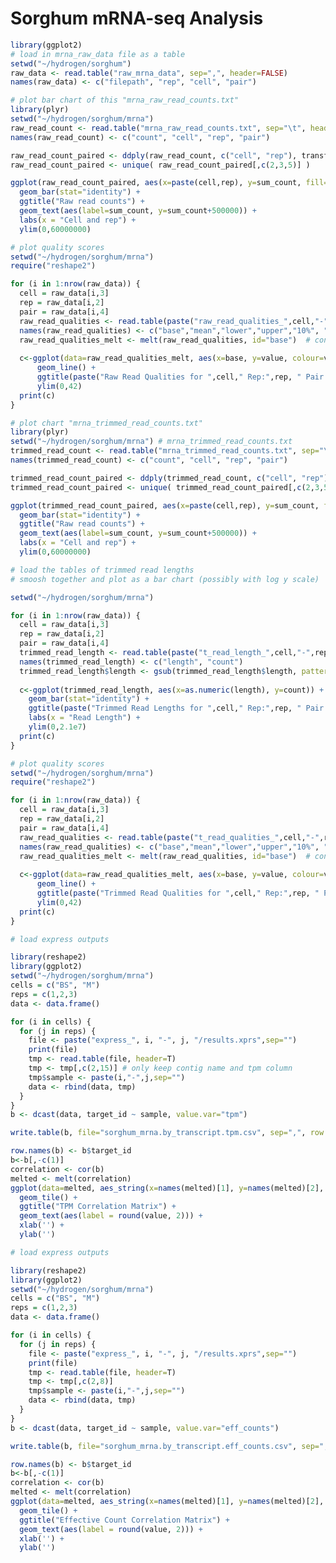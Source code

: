 Sorghum mRNA-seq Analysis
========================================================

```r
library(ggplot2)
# load in mrna_raw_data file as a table
setwd("~/hydrogen/sorghum")
raw_data <- read.table("raw_mrna_data", sep=",", header=FALSE)
names(raw_data) <- c("filepath", "rep", "cell", "pair")
```

```r
# plot bar chart of this "mrna_raw_read_counts.txt"
library(plyr)
setwd("~/hydrogen/sorghum/mrna")
raw_read_count <- read.table("mrna_raw_read_counts.txt", sep="\t", header=FALSE)
names(raw_read_count) <- c("count", "cell", "rep", "pair")

raw_read_count_paired <- ddply(raw_read_count, c("cell", "rep"), transform, sum_count=sum(count))
raw_read_count_paired <- unique( raw_read_count_paired[,c(2,3,5)] )

ggplot(raw_read_count_paired, aes(x=paste(cell,rep), y=sum_count, fill=cell)) +
  geom_bar(stat="identity") +
  ggtitle("Raw read counts") +
  geom_text(aes(label=sum_count, y=sum_count+500000)) +
  labs(x = "Cell and rep") +
  ylim(0,60000000)
```


```r
# plot quality scores
setwd("~/hydrogen/sorghum/mrna")
require("reshape2")

for (i in 1:nrow(raw_data)) {
  cell = raw_data[i,3]
  rep = raw_data[i,2]
  pair = raw_data[i,4]
  raw_read_qualities <- read.table(paste("raw_read_qualities_",cell,"-",rep,"-",pair,".txt",sep=""), sep="\t", header=FALSE)
  names(raw_read_qualities) <- c("base","mean","lower","upper","10%", "90%")
  raw_read_qualities_melt <- melt(raw_read_qualities, id="base")  # convert to long format
  
  c<-ggplot(data=raw_read_qualities_melt, aes(x=base, y=value, colour=variable)) +
      geom_line() + 
      ggtitle(paste("Raw Read Qualities for ",cell," Rep:",rep, " Pair:",pair)) +
      ylim(0,42)
  print(c)
}
```

```r
# plot chart "mrna_trimmed_read_counts.txt"
library(plyr)
setwd("~/hydrogen/sorghum/mrna") # mrna_trimmed_read_counts.txt
trimmed_read_count <- read.table("mrna_trimmed_read_counts.txt", sep="\t", header=FALSE)
names(trimmed_read_count) <- c("count", "cell", "rep", "pair")

trimmed_read_count_paired <- ddply(trimmed_read_count, c("cell", "rep"), transform, sum_count=sum(count))
trimmed_read_count_paired <- unique( trimmed_read_count_paired[,c(2,3,5)] )

ggplot(trimmed_read_count_paired, aes(x=paste(cell,rep), y=sum_count, fill=cell)) +
  geom_bar(stat="identity") +
  ggtitle("Raw read counts") +
  geom_text(aes(label=sum_count, y=sum_count+500000)) +
  labs(x = "Cell and rep") +
  ylim(0,60000000)
```


```r
# load the tables of trimmed read lengths
# smoosh together and plot as a bar chart (possibly with log y scale)

setwd("~/hydrogen/sorghum/mrna")

for (i in 1:nrow(raw_data)) {
  cell = raw_data[i,3]
  rep = raw_data[i,2]
  pair = raw_data[i,4]
  trimmed_read_length <- read.table(paste("t_read_length_",cell,"-",rep,"-",pair,".txt",sep=""), sep="\t", header=FALSE)
  names(trimmed_read_length) <- c("length", "count")
  trimmed_read_length$length <- gsub(trimmed_read_length$length, pattern="([0-9]+)-([0-9]+)", replacement="\\1")
  
  c<-ggplot(trimmed_read_length, aes(x=as.numeric(length), y=count)) +
    geom_bar(stat="identity") +
    ggtitle(paste("Trimmed Read Lengths for ",cell," Rep:",rep, " Pair:",pair)) +
    labs(x = "Read Length") +
    ylim(0,2.1e7)
  print(c)
}
```


```r
# plot quality scores
setwd("~/hydrogen/sorghum/mrna")
require("reshape2")

for (i in 1:nrow(raw_data)) {
  cell = raw_data[i,3]
  rep = raw_data[i,2]
  pair = raw_data[i,4]
  raw_read_qualities <- read.table(paste("t_read_qualities_",cell,"-",rep,"-",pair,".txt",sep=""), sep="\t", header=FALSE)
  names(raw_read_qualities) <- c("base","mean","lower","upper","10%", "90%")
  raw_read_qualities_melt <- melt(raw_read_qualities, id="base")  # convert to long format
  
  c<-ggplot(data=raw_read_qualities_melt, aes(x=base, y=value, colour=variable)) +
      geom_line() + 
      ggtitle(paste("Trimmed Read Qualities for ",cell," Rep:",rep, " Pair:",pair)) +
      ylim(0,42)
  print(c)
}
```


```r
# load express outputs

library(reshape2)
library(ggplot2)
setwd("~/hydrogen/sorghum/mrna")
cells = c("BS", "M")
reps = c(1,2,3)
data <- data.frame()

for (i in cells) {
  for (j in reps) {
    file <- paste("express_", i, "-", j, "/results.xprs",sep="")
    print(file)
    tmp <- read.table(file, header=T)
    tmp <- tmp[,c(2,15)] # only keep contig name and tpm column
    tmp$sample <- paste(i,"-",j,sep="")
    data <- rbind(data, tmp)
  }
}
b <- dcast(data, target_id ~ sample, value.var="tpm")

write.table(b, file="sorghum_mrna.by_transcript.tpm.csv", sep=",", row.names=FALSE)

row.names(b) <- b$target_id
b<-b[,-c(1)]
correlation <- cor(b)
melted <- melt(correlation)
ggplot(data=melted, aes_string(x=names(melted)[1], y=names(melted)[2], fill="value")) +
  geom_tile() +
  ggtitle("TPM Correlation Matrix") +
  geom_text(aes(label = round(value, 2))) +
  xlab('') +
  ylab('')
```


```r
# load express outputs

library(reshape2)
library(ggplot2)
setwd("~/hydrogen/sorghum/mrna")
cells = c("BS", "M")
reps = c(1,2,3)
data <- data.frame()

for (i in cells) {
  for (j in reps) {
    file <- paste("express_", i, "-", j, "/results.xprs",sep="")
    print(file)
    tmp <- read.table(file, header=T)
    tmp <- tmp[,c(2,8)]
    tmp$sample <- paste(i,"-",j,sep="")
    data <- rbind(data, tmp)
  }
}
b <- dcast(data, target_id ~ sample, value.var="eff_counts")

write.table(b, file="sorghum_mrna.by_transcript.eff_counts.csv", sep=",", row.names=FALSE)

row.names(b) <- b$target_id
b<-b[,-c(1)]
correlation <- cor(b)
melted <- melt(correlation)
ggplot(data=melted, aes_string(x=names(melted)[1], y=names(melted)[2], fill="value")) +
  geom_tile() +
  ggtitle("Effective Count Correlation Matrix") +
  geom_text(aes(label = round(value, 2))) +
  xlab('') +
  ylab('')
```

